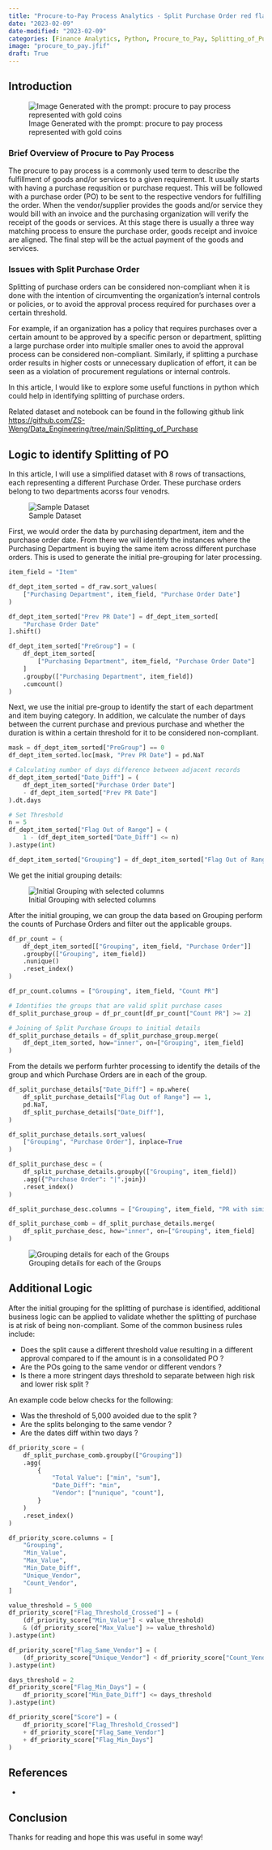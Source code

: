 ```yaml
---
title: "Procure-to-Pay Process Analytics - Split Purchase Order red flag detection using Python"
date: "2023-02-09"
date-modified: "2023-02-09"
categories: [Finance Analytics, Python, Procure_to_Pay, Splitting_of_Purchase]
image: "procure_to_pay.jfif"
draft: True
---
```


## Introduction

![Image Generated with the prompt: procure to pay process represented with gold coins](procure_to_pay.jfif)

### Brief Overview of Procure to Pay Process

The procure to pay process is a commonly used term to describe the fulfillment of goods and/or services to a given requirement. It usually starts with having a purchase requsition or purchase request. This will be followed with a purchase order (PO) to be sent to the respective vendors for fulfilling the order. When the vendor/supplier provides the goods and/or service they would bill with an invoice and the purchasing organization will verify the receipt of the goods or services. At this stage there is usually a three way matching process to ensure the purchase order, goods receipt and invoice are aligned. The final step will be the actual payment of the goods and services. 

### Issues with Split Purchase Order

Splitting of purchase orders can be considered non-compliant when it is done with the intention of circumventing the organization's internal controls or policies, or to avoid the approval process required for purchases over a certain threshold.

For example, if an organization has a policy that requires purchases over a certain amount to be approved by a specific person or department, splitting a large purchase order into multiple smaller ones to avoid the approval process can be considered non-compliant. Similarly, if splitting a purchase order results in higher costs or unnecessary duplication of effort, it can be seen as a violation of procurement regulations or internal controls.

In this article, I would like to explore some useful functions in python which could help in identifying splitting of purchase orders.

Related dataset and notebook can be found in the following github link  <https://github.com/ZS-Weng/Data_Engineering/tree/main/Splitting_of_Purchase>


## Logic to identify Splitting of PO

In this article, I will use a simplified dataset with 8 rows of transactions, each representing a different Purchase Order. These purchase orders belong to two departments acorss four venodrs. 

![Sample Dataset](split_purchase_sample_data.png)


First, we would order the data by purchasing department, item and the purchase order date. From there we will identify the instances where the Purchasing Department is buying the same item across different purchase orders. This is used to generate the initial pre-grouping for later processing. 

```python
item_field = "Item"

df_dept_item_sorted = df_raw.sort_values(
    ["Purchasing Department", item_field, "Purchase Order Date"]
)

df_dept_item_sorted["Prev PR Date"] = df_dept_item_sorted[
    "Purchase Order Date"
].shift()

df_dept_item_sorted["PreGroup"] = (
    df_dept_item_sorted[
        ["Purchasing Department", item_field, "Purchase Order Date"]
    ]
    .groupby(["Purchasing Department", item_field])
    .cumcount()
)
```

Next, we use the initial pre-group to identify the start of each department and item buying category. In addition, we calculate the number of days between the current purchase and previous purchase and whether the duration is within a certain threshold for it to be considered non-compliant.

```python
mask = df_dept_item_sorted["PreGroup"] == 0
df_dept_item_sorted.loc[mask, "Prev PR Date"] = pd.NaT

# Calculating number of days difference between adjacent records
df_dept_item_sorted["Date_Diff"] = (
    df_dept_item_sorted["Purchase Order Date"]
    - df_dept_item_sorted["Prev PR Date"]
).dt.days

# Set Threshold
n = 5
df_dept_item_sorted["Flag Out of Range"] = (
    1 - (df_dept_item_sorted["Date_Diff"] <= n)
).astype(int)

df_dept_item_sorted["Grouping"] = df_dept_item_sorted["Flag Out of Range"].cumsum()
```

We get the initial grouping details:

![Initial Grouping with selected columns](split_purchase_initial_grouping.png)

After the initial grouping, we can group the data based on Grouping perform the counts of Purchase Orders and filter out the applicable groups.

```python
df_pr_count = (
    df_dept_item_sorted[["Grouping", item_field, "Purchase Order"]]
    .groupby(["Grouping", item_field])
    .nunique()
    .reset_index()
)

df_pr_count.columns = ["Grouping", item_field, "Count PR"]

# Identifies the groups that are valid split purchase cases
df_split_purchase_group = df_pr_count[df_pr_count["Count PR"] >= 2]

# Joining of Split Purchase Groups to initial details
df_split_purchase_details = df_split_purchase_group.merge(
    df_dept_item_sorted, how="inner", on=["Grouping", item_field]
)
```

From the details we perform furhter processing to identify the details of the group and which Purchase Orders are in each of the group. 

```python
df_split_purchase_details["Date_Diff"] = np.where(
    df_split_purchase_details["Flag Out of Range"] == 1,
    pd.NaT,
    df_split_purchase_details["Date_Diff"],
)

df_split_purchase_details.sort_values(
    ["Grouping", "Purchase Order"], inplace=True
)

df_split_purchase_desc = (
    df_split_purchase_details.groupby(["Grouping", item_field])
    .agg({"Purchase Order": "|".join})
    .reset_index()
)

df_split_purchase_desc.columns = ["Grouping", item_field, "PR with similar items"]

df_split_purchase_comb = df_split_purchase_details.merge(
    df_split_purchase_desc, how="inner", on=["Grouping", item_field]
)
```

![Grouping details for each of the Groups](split_purchase_grouping_po.png)

## Additional Logic

After the initial grouping for the splitting of purchase is identified, additional business logic can be applied to validate whether the splitting of purchase is at risk of being non-compliant. Some of the common business rules include:

- Does the split cause a different threshold value resulting in a different approval compared to if the amount is in a consolidated PO ?
- Are the POs going to the same vendor or different vendors ?
- Is there a more stringent days threshold to separate between high risk and lower risk split ?

An example code below checks for the following:

- Was the threshold of 5,000 avoided due to the split ?
- Are the splits belonging to the same vendor ?
- Are the dates diff within two days ?

```python
df_priority_score = (
    df_split_purchase_comb.groupby(["Grouping"])
    .agg(
        {
            "Total Value": ["min", "sum"],
            "Date_Diff": "min",
            "Vendor": ["nunique", "count"],
        }
    )
    .reset_index()
)

df_priority_score.columns = [
    "Grouping",
    "Min_Value",
    "Max_Value",
    "Min_Date_Diff",
    "Unique_Vendor",
    "Count_Vendor",
]

value_threshold = 5_000
df_priority_score["Flag_Threshold_Crossed"] = (
    (df_priority_score["Min_Value"] < value_threshold)
    & (df_priority_score["Max_Value"] >= value_threshold)
).astype(int)

df_priority_score["Flag_Same_Vendor"] = (
    (df_priority_score["Unique_Vendor"] < df_priority_score["Count_Vendor"])
).astype(int)

days_threshold = 2
df_priority_score["Flag_Min_Days"] = (
    df_priority_score["Min_Date_Diff"] <= days_threshold
).astype(int)

df_priority_score["Score"] = (
    df_priority_score["Flag_Threshold_Crossed"]
    + df_priority_score["Flag_Same_Vendor"]
    + df_priority_score["Flag_Min_Days"]
)
```



## References

- 

## Conclusion

Thanks for reading and hope this was useful in some way!